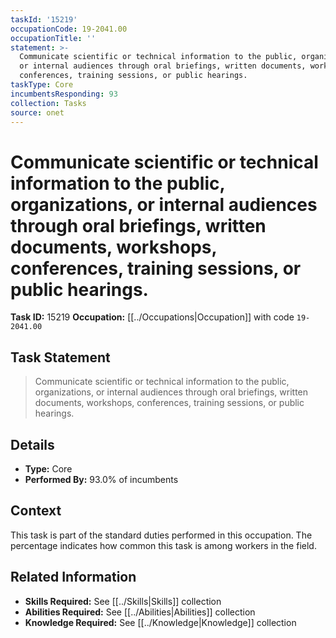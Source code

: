 ```yaml
---
taskId: '15219'
occupationCode: 19-2041.00
occupationTitle: ''
statement: >-
  Communicate scientific or technical information to the public, organizations,
  or internal audiences through oral briefings, written documents, workshops,
  conferences, training sessions, or public hearings.
taskType: Core
incumbentsResponding: 93
collection: Tasks
source: onet
---
```

# Communicate scientific or technical information to the public, organizations, or internal audiences through oral briefings, written documents, workshops, conferences, training sessions, or public hearings.

**Task ID:** 15219
**Occupation:** [[../Occupations|Occupation]] with code `19-2041.00`

## Task Statement

> Communicate scientific or technical information to the public, organizations, or internal audiences through oral briefings, written documents, workshops, conferences, training sessions, or public hearings.

## Details

- **Type:** Core
- **Performed By:** 93.0% of incumbents

## Context

This task is part of the standard duties performed in this occupation. The percentage indicates how common this task is among workers in the field.

## Related Information

- **Skills Required:** See [[../Skills|Skills]] collection
- **Abilities Required:** See [[../Abilities|Abilities]] collection
- **Knowledge Required:** See [[../Knowledge|Knowledge]] collection
